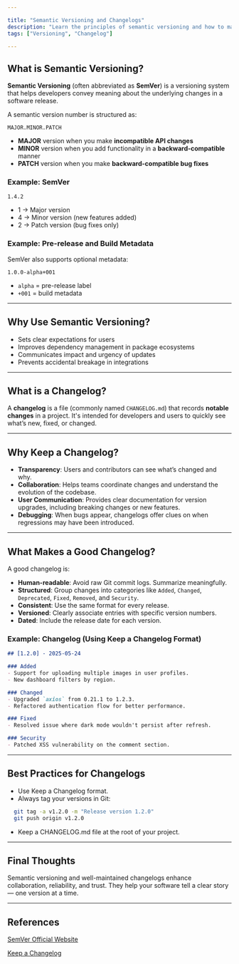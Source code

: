 ```yaml
---

title: "Semantic Versioning and Changelogs"
description: "Learn the principles of semantic versioning and how to maintain effective changelogs for your projects."
tags: ["Versioning", "Changelog"]

---
```


## What is Semantic Versioning?

**Semantic Versioning** (often abbreviated as **SemVer**) is a versioning system that helps developers convey meaning about the underlying changes in a software release.

A semantic version number is structured as:

```
MAJOR.MINOR.PATCH
```

* **MAJOR** version when you make **incompatible API changes**
* **MINOR** version when you add functionality in a **backward-compatible** manner
* **PATCH** version when you make **backward-compatible bug fixes**

### Example: SemVer

```
1.4.2
```

* 1 → Major version
* 4 → Minor version (new features added)
* 2 → Patch version (bug fixes only)

### Example: Pre-release and Build Metadata

SemVer also supports optional metadata:

```
1.0.0-alpha+001
```

* `alpha` = pre-release label
* `+001` = build metadata

---

## Why Use Semantic Versioning?

* Sets clear expectations for users
* Improves dependency management in package ecosystems
* Communicates impact and urgency of updates
* Prevents accidental breakage in integrations

---

## What is a Changelog?

A **changelog** is a file (commonly named `CHANGELOG.md`) that records **notable changes** in a project. It's intended for developers and users to quickly see what’s new, fixed, or changed.

---

## Why Keep a Changelog?

* **Transparency**: Users and contributors can see what’s changed and why.
* **Collaboration**: Helps teams coordinate changes and understand the evolution of the codebase.
* **User Communication**: Provides clear documentation for version upgrades, including breaking changes or new features.
* **Debugging**: When bugs appear, changelogs offer clues on when regressions may have been introduced.

---

## What Makes a Good Changelog?
A good changelog is:

* **Human-readable**: Avoid raw Git commit logs. Summarize meaningfully.
* **Structured**: Group changes into categories like `Added`, `Changed`, `Deprecated`, `Fixed`, `Removed`, and `Security`.
* **Consistent**: Use the same format for every release.
* **Versioned**: Clearly associate entries with specific version numbers.
* **Dated**: Include the release date for each version.

### Example: Changelog (Using Keep a Changelog Format)

```markdown
## [1.2.0] - 2025-05-24

### Added
- Support for uploading multiple images in user profiles.
- New dashboard filters by region.

### Changed
- Upgraded `axios` from 0.21.1 to 1.2.3.
- Refactored authentication flow for better performance.

### Fixed
- Resolved issue where dark mode wouldn't persist after refresh.

### Security
- Patched XSS vulnerability on the comment section.
```

---

## Best Practices for Changelogs

* Use Keep a Changelog format.
* Always tag your versions in Git:

```bash
  git tag -a v1.2.0 -m "Release version 1.2.0"
  git push origin v1.2.0
```

* Keep a CHANGELOG.md file at the root of your project.

---

## Final Thoughts

Semantic versioning and well-maintained changelogs enhance collaboration, reliability, and trust. They help your software tell a clear story — one version at a time.

---

## References

[SemVer Official Website](https://semver.org)

[Keep a Changelog](https://keepachangelog.com)
